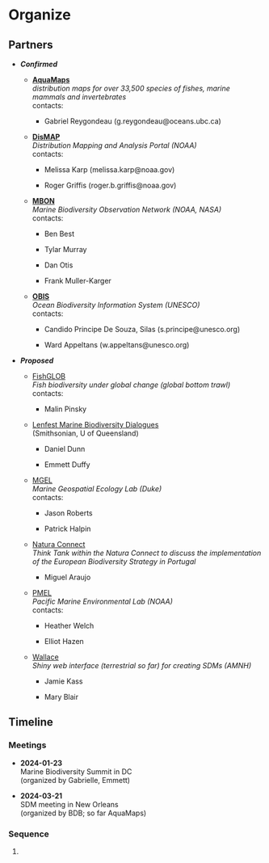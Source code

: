 # Organize

## Partners

-   ***Confirmed***

    -   [**AquaMaps**](https://www.aquamaps.org/)**\
        ***distribution maps for over 33,500 species of fishes, marine mammals and invertebrates*\
        contacts:

        -   Gabriel Reygondeau (g.reygondeau\@oceans.ubc.ca)

    -   [**DisMAP**](https://apps-st.fisheries.noaa.gov/dismap/)\
        *Distribution Mapping and Analysis Portal (NOAA)*\
        contacts:

        -   Melissa Karp (melissa.karp\@noaa.gov)

        -   Roger Griffis (roger.b.griffis\@noaa.gov)

    -   [**MBON**](https://marinebon.org/)**\
        ***Marine Biodiversity Observation Network (NOAA, NASA)*\
        contacts:

        -   Ben Best

        -   Tylar Murray

        -   Dan Otis

        -   Frank Muller-Karger

    -   [**OBIS**](https://obis.org/)**\
        ***Ocean Biodiversity Information System (UNESCO)*\
        contacts:

        -   Candido Principe De Souza, Silas (s.principe\@unesco.org)

        -   Ward Appeltans (w.appeltans\@unesco.org)

-   ***Proposed***

    -   [FishGLOB](https://fishglob.sites.ucsc.edu/)\
        *Fish biodiversity under global change (global bottom trawl)*\
        contacts:

        -   Malin Pinsky

    -   [Lenfest Marine Biodiversity Dialogues](https://www.lenfestocean.org/en/research-projects/marine-biodiversity-dialogues-task-force-i) \
        (Smithsonian, U of Queensland)

        -   Daniel Dunn

        -   Emmett Duffy

    -   [MGEL](https://mgel.env.duke.edu/)\
        *Marine Geospatial Ecology Lab (Duke)*\
        contacts:

        -   Jason Roberts

        -   Patrick Halpin

    -   [Natura Connect](http://www.maraujolab.eu/inaugural-session-of-natura-connect-pt-think-thank/)\
        *Think Tank within the Natura Connect to discuss the implementation of the European Biodiversity Strategy in Portugal*

        -   Miguel Araujo\

    -   [PMEL](https://www.pmel.noaa.gov/)\
        *Pacific Marine Environmental Lab (NOAA)*\
        contacts:

        -   Heather Welch

        -   Elliot Hazen

    -   [Wallace](https://wallaceecomod.github.io)\
        *Shiny web interface (terrestrial so far) for creating SDMs (AMNH)*

        -   Jamie Kass

        -   Mary Blair

## Timeline

### Meetings

-   **2024-01-23**\
    Marine Biodiversity Summit in DC\
    (organized by Gabrielle, Emmett)

-   **2024-03-21**\
    SDM meeting in New Orleans\
    (organized by BDB; so far AquaMaps)

### Sequence

1.  
